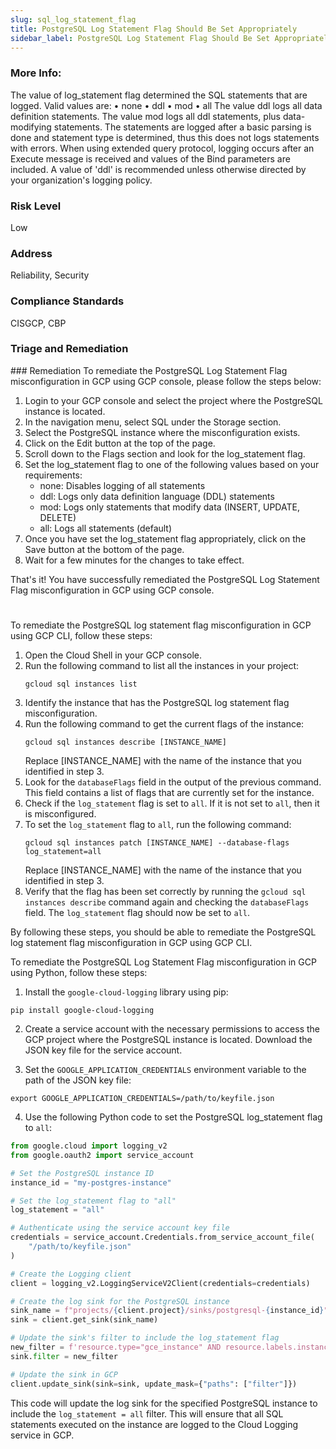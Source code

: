 ```yaml
---
slug: sql_log_statement_flag
title: PostgreSQL Log Statement Flag Should Be Set Appropriately
sidebar_label: PostgreSQL Log Statement Flag Should Be Set Appropriately
---
```


### More Info:

The value of log_statement flag determined the SQL statements that are logged. Valid values are: • none • ddl • mod • all The value ddl logs all data definition statements. The value mod logs all ddl statements, plus data-modifying statements. The statements are logged after a basic parsing is done and statement type is determined, thus this does not logs statements with errors. When using extended query protocol, logging occurs after an Execute message is received and values of the Bind parameters are included. A value of 'ddl' is recommended unless otherwise directed by your organization's logging policy.

### Risk Level

Low

### Address

Reliability, Security

### Compliance Standards

CISGCP, CBP

### Triage and Remediation
<Tabs>
<Tab title='Remediation'>
### Remediation

<AccordionGroup>
<Accordion title='Using Console' defaultOpen='true'>
To remediate the PostgreSQL Log Statement Flag misconfiguration in GCP using GCP console, please follow the steps below:

1. Login to your GCP console and select the project where the PostgreSQL instance is located.
2. In the navigation menu, select SQL under the Storage section.
3. Select the PostgreSQL instance where the misconfiguration exists.
4. Click on the Edit button at the top of the page.
5. Scroll down to the Flags section and look for the log_statement flag.
6. Set the log_statement flag to one of the following values based on your requirements:
   - none: Disables logging of all statements
   - ddl: Logs only data definition language (DDL) statements
   - mod: Logs only statements that modify data (INSERT, UPDATE, DELETE)
   - all: Logs all statements (default)
7. Once you have set the log_statement flag appropriately, click on the Save button at the bottom of the page.
8. Wait for a few minutes for the changes to take effect.

That's it! You have successfully remediated the PostgreSQL Log Statement Flag misconfiguration in GCP using GCP console.

#
</Accordion>

<Accordion title='Using CLI'>
To remediate the PostgreSQL log statement flag misconfiguration in GCP using GCP CLI, follow these steps:

1. Open the Cloud Shell in your GCP console.
2. Run the following command to list all the instances in your project:
   ```
   gcloud sql instances list
   ```
3. Identify the instance that has the PostgreSQL log statement flag misconfiguration.
4. Run the following command to get the current flags of the instance:
   ```
   gcloud sql instances describe [INSTANCE_NAME]
   ```
   Replace [INSTANCE_NAME] with the name of the instance that you identified in step 3.
5. Look for the `databaseFlags` field in the output of the previous command. This field contains a list of flags that are currently set for the instance.
6. Check if the `log_statement` flag is set to `all`. If it is not set to `all`, then it is misconfigured.
7. To set the `log_statement` flag to `all`, run the following command:
   ```
   gcloud sql instances patch [INSTANCE_NAME] --database-flags log_statement=all
   ```
   Replace [INSTANCE_NAME] with the name of the instance that you identified in step 3.
8. Verify that the flag has been set correctly by running the `gcloud sql instances describe` command again and checking the `databaseFlags` field. The `log_statement` flag should now be set to `all`.

By following these steps, you should be able to remediate the PostgreSQL log statement flag misconfiguration in GCP using GCP CLI.
</Accordion>

<Accordion title='Using Python'>
To remediate the PostgreSQL Log Statement Flag misconfiguration in GCP using Python, follow these steps:

1. Install the `google-cloud-logging` library using pip: 

```
pip install google-cloud-logging
```

2. Create a service account with the necessary permissions to access the GCP project where the PostgreSQL instance is located. Download the JSON key file for the service account.

3. Set the `GOOGLE_APPLICATION_CREDENTIALS` environment variable to the path of the JSON key file:

```
export GOOGLE_APPLICATION_CREDENTIALS=/path/to/keyfile.json
```

4. Use the following Python code to set the PostgreSQL log_statement flag to `all`:

```python
from google.cloud import logging_v2
from google.oauth2 import service_account

# Set the PostgreSQL instance ID
instance_id = "my-postgres-instance"

# Set the log_statement flag to "all"
log_statement = "all"

# Authenticate using the service account key file
credentials = service_account.Credentials.from_service_account_file(
    "/path/to/keyfile.json"
)

# Create the Logging client
client = logging_v2.LoggingServiceV2Client(credentials=credentials)

# Create the log sink for the PostgreSQL instance
sink_name = f"projects/{client.project}/sinks/postgresql-{instance_id}"
sink = client.get_sink(sink_name)

# Update the sink's filter to include the log_statement flag
new_filter = f'resource.type="gce_instance" AND resource.labels.instance_id="{instance_id}" AND textPayload:"log_statement = {log_statement}"'
sink.filter = new_filter

# Update the sink in GCP
client.update_sink(sink=sink, update_mask={"paths": ["filter"]})
```

This code will update the log sink for the specified PostgreSQL instance to include the `log_statement = all` filter. This will ensure that all SQL statements executed on the instance are logged to the Cloud Logging service in GCP.
</Accordion>

</AccordionGroup>
</Tab>
</Tabs>

